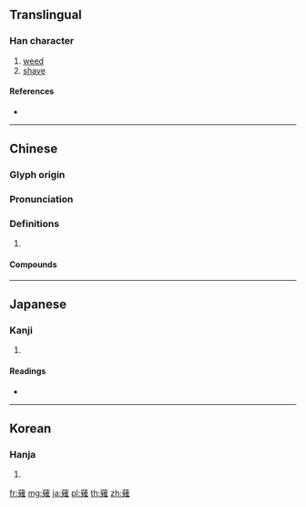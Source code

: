 {{character info/new}}
==Translingual==

===Han character===
{{Han char|rn=140|rad=艸|as=13|sn=19|four=44414|canj=TOKG}}

# [[weed]]
# [[shave]]

====References====
* {{Han ref|kx=1061.200|dkj=32121|dj=1525.150|hdz=53302.070|uh=8599|ud=34201|bh=EE4B|bd=61003}}

----

==Chinese==
{{zh-forms}}

===Glyph origin===
{{Han etym}}

===Pronunciation===
{{zh-pron
|m=tì
|c=tai3
|mc=y
|oc=y
|cat=
}}

===Definitions===
{{zh-hanzi}}

# {{rfdef|zh}}

====Compounds====
{{zh-der|刊薙|草薙禽獮|薙髮|薙髮令}}

----

==Japanese==

===Kanji===
{{ja-kanji|grade=|rs=艸13}}

# {{defn|lang=ja|sort=艸13}}

====Readings====
* {{ja-readings|goon=[[たい]] (tai), [[じ]] (ji)|kanon=[[てい]] (tei), [[ち]] (chi)|kun=[[かる]] (karu), [[なぐ]] (nagu)}}

----

==Korean==

===Hanja===
{{ko-hanja|hangeul=치|eumhun=|rv=chi|mr=ch'i|y=chi}}

# {{defn|lang=ko|sort=艸13}}

[[fr:薙]]
[[mg:薙]]
[[ja:薙]]
[[pl:薙]]
[[th:薙]]
[[zh:薙]]